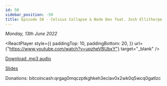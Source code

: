 ```yaml
---
id: 50
sidebar_position: -50
title: Episode 50 - Celsius Collapse & Node Dev feat. Josh Ellithorpe
---
```



_Monday, 13th June 2022_

<ReactPlayer
  style={{
    paddingTop: 10,
    paddingBottom: 20,
  }}
  url={"https://www.youtube.com/watch?v=upzheVBUbxY"}
  target="_blank"
/>

[Download .mp3 audio](https://drive.google.com/file/d/11mJcLKVdZuc2bboYcWXUFJUEdTAQSCjy/view?usp=sharing)

[Slides](https://docs.google.com/presentation/d/1GSz2a37KRFnMhZV9Me3TaydUCmIEF8g40CZ0I3ZBaz0/edit?usp=sharing)

Donations: bitcoincash:qrgag0mqczptkghkeh3eclav0x2wk0q5wcq0gatlzc
